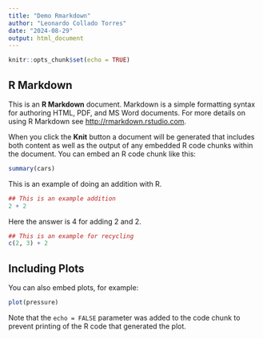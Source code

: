 ```yaml
---
title: "Demo Rmarkdown"
author: "Leonardo Collado Torres"
date: "2024-08-29"
output: html_document
---
```


```r
knitr::opts_chunk$set(echo = TRUE)
```

## R Markdown

This is an **R Markdown** document. Markdown is a simple formatting syntax for authoring HTML, PDF, and MS Word documents. For more details on using R Markdown see <http://rmarkdown.rstudio.com>.

When you click the **Knit** button a document will be generated that includes both content as well as the output of any embedded R code chunks within the document. You can embed an R code chunk like this:

```r
summary(cars)
```

This is an example of doing an addition with R.

```r
## This is an example addition
2 + 2
```

Here the answer is 4 for adding 2 and 2.

```r
## This is an example for recycling
c(2, 3) + 2
```

## Including Plots

You can also embed plots, for example:

```r
plot(pressure)
```

Note that the `echo = FALSE` parameter was added to the code chunk to prevent printing of the R code that generated the plot.
